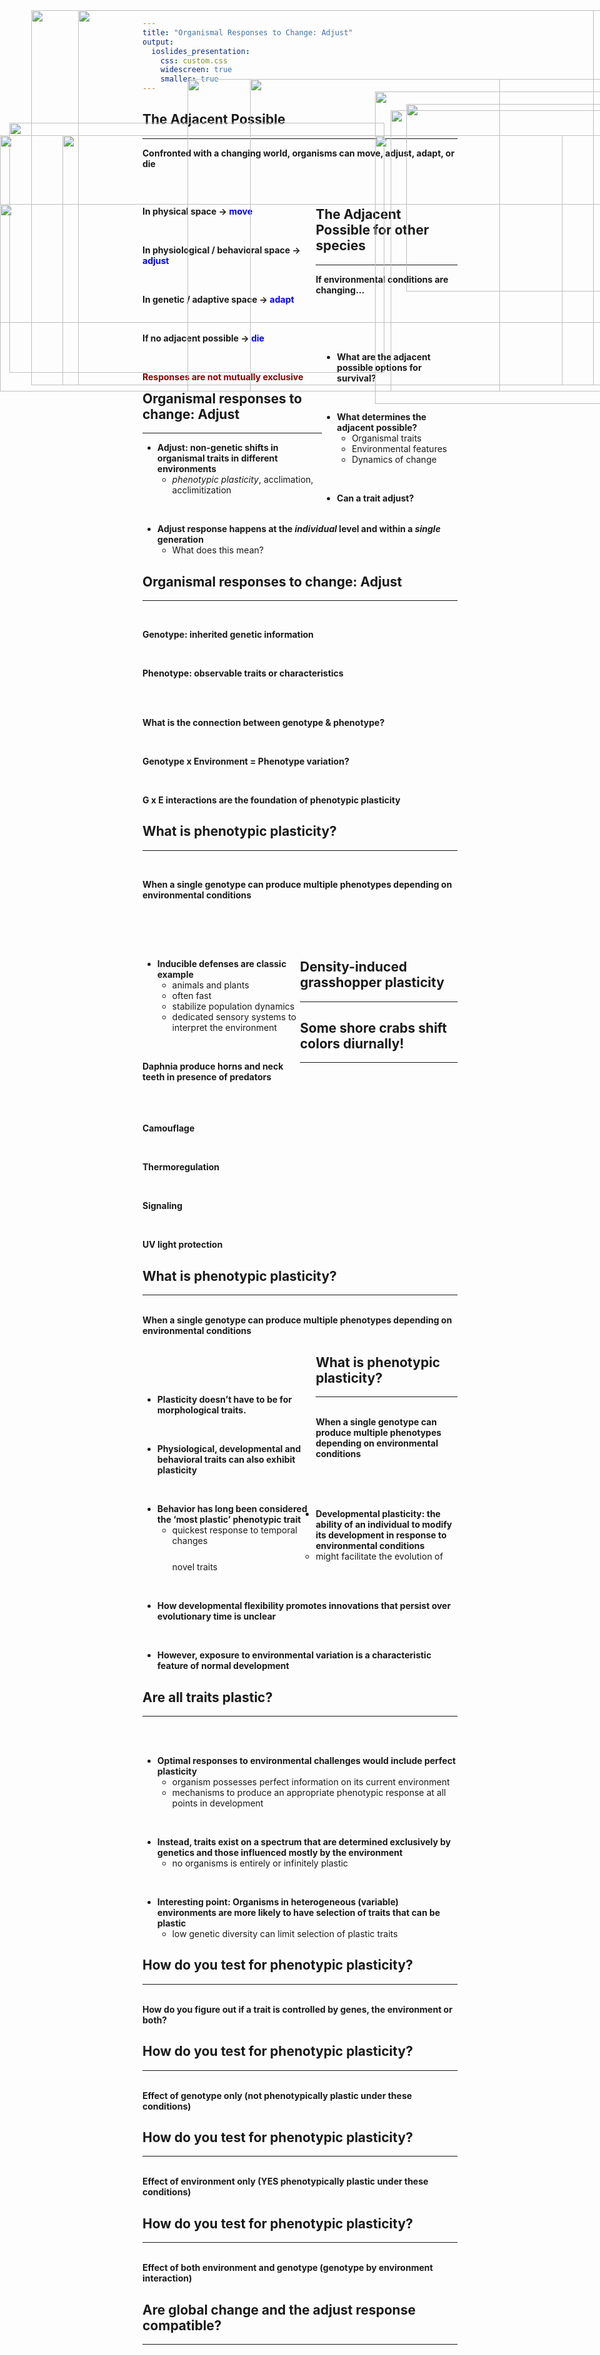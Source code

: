 ```yaml
---
title: "Organismal Responses to Change: Adjust"
output: 
  ioslides_presentation:
    css: custom.css
    widescreen: true
    smaller: true
---
```


## The Adjacent Possible
<hr>

**Confronted with a changing world, organisms can move, adjust, adapt, or die**

<br/>

<div style="float: left; width: 55%;">

**In physical space -> <span style="color:blue">move</span>**

<br/>

**In physiological / behavioral space -> <span style="color:blue">adjust</span>**

<br/>

**In genetic / adaptive space -> <span style="color:blue">adapt</span>**

<br/>

**If no adjacent possible -> <span style="color:blue">die</span>**

<br/>

**<span style="color:darkred">Responses are not mutually exclusive</span>**
</div>

<IMG STYLE="position:absolute; TOP:180px; LEFT:600px; WIDTH:400px; HEIGHT:500px" SRC="images/possible.jpg">

## The Adjacent Possible for other species
<hr>

<div align="center">**If environmental conditions are changing…**</div>
<br/>

<div style="float: right; width: 43%;">
<br/>

* **What are the adjacent possible options for survival?**

<br/>

* **What determines the adjacent possible?**
    + Organismal traits
    + Environmental features
    + Dynamics of change

<br/>

* **Can a trait adjust?** 

</div>

<IMG STYLE="position:absolute; TOP:230px; LEFT:15px; WIDTH:600px; HEIGHT:400px" SRC="images/lizards.jpg">

##

<IMG STYLE="position:absolute; TOP:50px; LEFT:125px; WIDTH:825px; HEIGHT:600px" SRC="images/traitplastic.png">

## Organismal responses to change: Adjust
<hr>

* **Adjust: non-genetic shifts in organismal traits in different environments**
    + *phenotypic plasticity*, acclimation, acclimitization

<br/>

* **Adjust response happens at the *individual* level and within a *single* generation**
    + What does this mean?

<IMG STYLE="position:absolute; TOP:360px; LEFT:0px; WIDTH:1100px; HEIGHT:300px" SRC="images/wings.png">

## Organismal responses to change: Adjust
<hr>
<br/>


**Genotype: inherited genetic information **

<br/>

**Phenotype: observable traits or characteristics**

<br/>
<br/>

**What is the connection between genotype & phenotype?**

<br/>

**Genotype x Environment = Phenotype variation?**

<br/>

**G x E interactions are the foundation of phenotypic plasticity**


<IMG STYLE="position:absolute; TOP:200px; LEFT:650px; WIDTH:400px; HEIGHT:300px" SRC="images/genopheno.png">

## 

<IMG STYLE="position:absolute; TOP:50px; LEFT:50px; WIDTH:1000px; HEIGHT:600px" SRC="images/plastic2.jpg">

## What is phenotypic plasticity?
<hr>
<br/>

**When a single genotype can produce multiple phenotypes depending on environmental conditions**

<br/>
<br/>
<br/>

<div style="float: left; width: 50%;">

* **Inducible defenses are classic example**
    + animals and plants
    + often fast
    + stabilize population dynamics
    + dedicated sensory systems to interpret the environment

<br/>

**Daphnia produce horns and neck teeth in presence of predators**
</div>

<IMG STYLE="position:absolute; TOP:250px; LEFT:600px; WIDTH:450px; HEIGHT:400px" SRC="images/daphnia2.png">


## Density-induced grasshopper plasticity
<hr>

<IMG STYLE="position:absolute; TOP:250px; LEFT:0px; WIDTH:1100px; HEIGHT:300px" SRC="images/grasshopper3.png">

## Some shore crabs shift colors diurnally!
<hr>
<br/>
<br/>
<br/>
<br/>

<IMG STYLE="position:absolute; TOP:160px; LEFT:400px; WIDTH:600px; HEIGHT:500px" SRC="images/shorecrabs.jpg">

**Camouflage**

<br/>

**Thermoregulation**

<br/>

**Signaling**

<br/>

**UV light protection**

## What is phenotypic plasticity?
<hr>
<br/>
**When a single genotype can produce multiple phenotypes depending on environmental conditions**

<div style="float: left; width: 55%;">


<br/>
<br/>
<br/>

* **Plasticity doesn’t have to be for morphological traits.**

<br/>

* **Physiological, developmental and behavioral traits can also exhibit plasticity**

<br/>

* **Behavior has long been considered the 'most plastic' phenotypic trait** 
    + quickest response to temporal changes 

</div>

<IMG STYLE="position:absolute; TOP:210px; LEFT:625px; WIDTH:400px; HEIGHT:450px" SRC="images/behavior.png">

## What is phenotypic plasticity?
<hr>
<br/>
**When a single genotype can produce multiple phenotypes depending on environmental conditions**

<br/>
<br/>
<br/>

* **Developmental plasticity: the ability of an individual to modify its development in response to environmental conditions**
    + might facilitate the evolution of novel traits

<br/>

* **How developmental flexibility promotes innovations that persist over evolutionary time is unclear**

<br/>

* **However, exposure to environmental variation is a characteristic feature of normal development**

##

<IMG STYLE="position:absolute; TOP:50px; LEFT:125px; WIDTH:850px; HEIGHT:600px" SRC="images/insectsthermal.jpg">

## Are all traits plastic? 
<hr>
<br/>
<br/>

* **Optimal responses to environmental challenges would include perfect plasticity**
    + organism possesses perfect information on its current environment
    + mechanisms to produce an appropriate phenotypic response at all points in development

<br/>

* **Instead, traits exist on a spectrum that are determined exclusively by genetics and those influenced mostly by the environment**
    + no organisms is entirely or infinitely plastic
    
<br/>

* **Interesting point: Organisms in heterogeneous (variable) environments are more likely to have selection of traits that can be plastic**
    + low genetic diversity can limit selection of plastic traits
    
## How do you test for phenotypic plasticity?
<hr>
<br/>
**How do you figure out if a trait is controlled by genes, the environment or both?**

<IMG STYLE="position:absolute; TOP:250px; LEFT:100px; WIDTH:800px; HEIGHT:400px" SRC="images/commongarden.png">

## How do you test for phenotypic plasticity?
<hr>
<br/>
**Effect of genotype only (not phenotypically plastic under these conditions)**

<IMG STYLE="position:absolute; TOP:250px; LEFT:100px; WIDTH:800px; HEIGHT:400px" SRC="images/commongarden2.png">

## How do you test for phenotypic plasticity?
<hr>
<br/>
**Effect of environment only (YES phenotypically plastic under these conditions)**

<IMG STYLE="position:absolute; TOP:250px; LEFT:100px; WIDTH:800px; HEIGHT:400px" SRC="images/commongarden3.png">

## How do you test for phenotypic plasticity?
<hr>
<br/>
**Effect of both environment and genotype (genotype by environment interaction)**

<IMG STYLE="position:absolute; TOP:250px; LEFT:100px; WIDTH:800px; HEIGHT:400px" SRC="images/commongarden4.png">

## Are global change and the adjust response compatible?
<hr>

<IMG STYLE="position:absolute; TOP:160px; LEFT:300px; WIDTH:500px; HEIGHT:500px" SRC="images/nextup.png">
